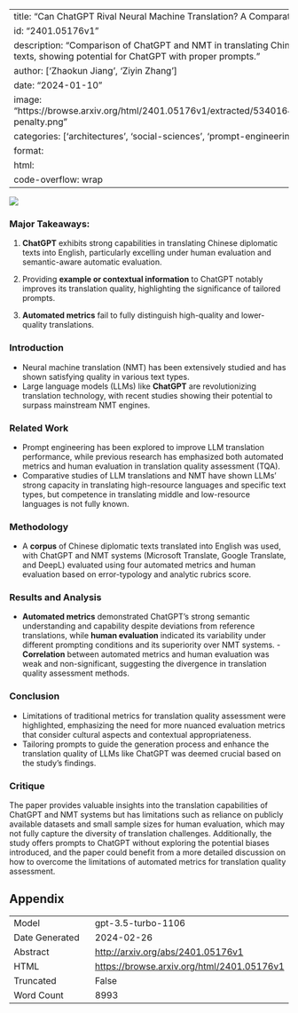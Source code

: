 
---
title: "Can ChatGPT Rival Neural Machine Translation? A Comparative Study"
id: "2401.05176v1"
description: "Comparison of ChatGPT and NMT in translating Chinese diplomatic texts, showing potential for ChatGPT with proper prompts."
author: ['Zhaokun Jiang', 'Ziyin Zhang']
date: "2024-01-10"
image: "https://browse.arxiv.org/html/2401.05176v1/extracted/5340164/figures/error-penalty.png"
categories: ['architectures', 'social-sciences', 'prompt-engineering', 'hci']
format:
  html:
    code-overflow: wrap
---

![](https://browse.arxiv.org/html/2401.05176v1/extracted/5340164/figures/error-penalty.png)

### Major Takeaways:

1. **ChatGPT** exhibits strong capabilities in translating Chinese diplomatic texts into English, particularly excelling under human evaluation and semantic-aware automatic evaluation.

2. Providing **example or contextual information** to ChatGPT notably improves its translation quality, highlighting the significance of tailored prompts.

3. **Automated metrics** fail to fully distinguish high-quality and lower-quality translations.

### Introduction
- Neural machine translation (NMT) has been extensively studied and has shown satisfying quality in various text types.
- Large language models (LLMs) like **ChatGPT** are revolutionizing translation technology, with recent studies showing their potential to surpass mainstream NMT engines.

### Related Work
- Prompt engineering has been explored to improve LLM translation performance, while previous research has emphasized both automated metrics and human evaluation in translation quality assessment (TQA).
- Comparative studies of LLM translations and NMT have shown LLMs' strong capacity in translating high-resource languages and specific text types, but competence in translating middle and low-resource languages is not fully known.

### Methodology
- A **corpus** of Chinese diplomatic texts translated into English was used, with ChatGPT and NMT systems (Microsoft Translate, Google Translate, and DeepL) evaluated using four automated metrics and human evaluation based on error-typology and analytic rubrics score.

### Results and Analysis
- **Automated metrics** demonstrated ChatGPT's strong semantic understanding and capability despite deviations from reference translations, while **human evaluation** indicated its variability under different prompting conditions and its superiority over NMT systems.
-**Correlation** between automated metrics and human evaluation was weak and non-significant, suggesting the divergence in translation quality assessment methods.

### Conclusion
- Limitations of traditional metrics for translation quality assessment were highlighted, emphasizing the need for more nuanced evaluation metrics that consider cultural aspects and contextual appropriateness.
- Tailoring prompts to guide the generation process and enhance the translation quality of LLMs like ChatGPT was deemed crucial based on the study's findings.

### Critique
The paper provides valuable insights into the translation capabilities of ChatGPT and NMT systems but has limitations such as reliance on publicly available datasets and small sample sizes for human evaluation, which may not fully capture the diversity of translation challenges. Additionally, the study offers prompts to ChatGPT without exploring the potential biases introduced, and the paper could benefit from a more detailed discussion on how to overcome the limitations of automated metrics for translation quality assessment.

## Appendix

|          |          |
|----------|----------|
| Model     | gpt-3.5-turbo-1106       |
| Date Generated     | 2024-02-26       |
| Abstract | [http://arxiv.org/abs/2401.05176v1](http://arxiv.org/abs/2401.05176v1)        |
| HTML     | [https://browse.arxiv.org/html/2401.05176v1](https://browse.arxiv.org/html/2401.05176v1)       |
| Truncated       | False       |
| Word Count       | 8993       |